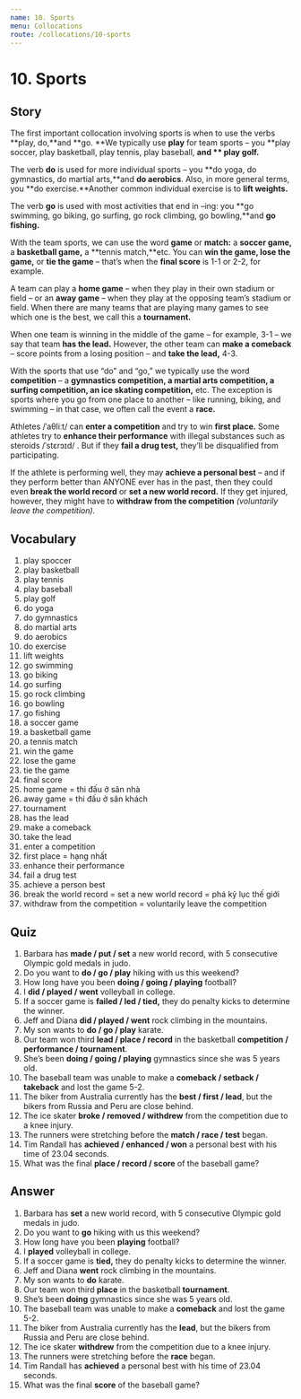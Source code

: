 ```yaml
---
name: 10. Sports
menu: Collocations
route: /collocations/10-sports
---
```


# 10. Sports

## Story
The first important collocation involving sports is when to use the verbs **play, do,**and **go. **We typically use **play** for team sports – you **play soccer, play basketball, play tennis, play baseball, **and ** play golf.**

The verb **do** is used for more individual sports – you **do yoga, do gymnastics, do martial arts,**and **do aerobics**. Also, in more general terms, you **do exercise.**Another common individual exercise is to **lift weights.**

The verb **go** is used with most activities that end in –ing: you **go swimming, go biking, go surfing, go rock climbing, go bowling,**and **go fishing.**

With the team sports, we can use the word **game** or **match:** a **soccer game,** a **basketball game,** a **tennis match,**etc. You can **win the game, lose the game,** or **tie the game** – that’s when the **final score** is 1-1 or 2-2, for example. 

A team can play a **home game** – when they play in their own stadium or field – or an **away game** – when they play at the opposing team’s stadium or field. When there are many teams that are playing many games to see which one is the best, we call this a **tournament.**

When one team is winning in the middle of the game – for example, 3-1 – we say that team **has the lead.** However, the other team can **make a comeback** – score points from a losing position – and **take the lead,** 4-3. 

With the sports that use “do” and “go,” we typically use the word **competition** – a **gymnastics competition, a martial arts competition, a surfing competition, an ice skating competition,** etc. The exception is sports where you go from one place to another – like running, biking, and swimming – in that case, we often call the event a **race.**

Athletes /ˈaθliːt/ can **enter a competition** and try to win **first place.** Some athletes try to **enhance their performance** with illegal substances such as steroids /ˈstɛrɔɪd/ . But if they **fail a drug test,** they’ll be disqualified from participating. 

If the athlete is performing well, they may **achieve a personal best** – and if they perform better than ANYONE ever has in the past, then they could even **break the world record** or **set a new world record.** If they get injured, however, they might have to **withdraw from the competition** *(voluntarily leave the competition).*

## Vocabulary
1. play spoccer
2. play basketball
3. play tennis
4. play baseball
5. play golf
6. do yoga
7. do gymnastics
8. do martial arts
9. do aerobics
10. do exercise
11. lift weights
12. go swimming
13. go biking
14. go surfing
15. go rock climbing
16. go bowling
17. go fishing
18. a soccer game
19. a basketball game
20. a tennis match
21. win the game
22. lose the game
23. tie the game
24. final score
25. home game = thi đấu ở sân nhà
26. away game = thi đấu ở sân khách
27. tournament
28. has the lead
29. make a comeback
30. take the lead
31. enter a competition
32. first place = hạng nhất
33. enhance their performance
34. fail a drug test
35. achieve a person best
36. break the world record = set a new world record = phá kỷ lục thế giới
37. withdraw from the competition = voluntarily leave the competition

## Quiz
1. Barbara has **made / put / set** a new world record, with 5 consecutive Olympic gold medals in judo. 
2. Do you want to **do / go / play** hiking with us this weekend? 
3. How long have you been **doing / going / playing** football? 
4. I **did / played / went** volleyball in college. 
5. If a soccer game is **failed / led / tied,** they do penalty kicks to determine the winner. 
6. Jeff and Diana **did / played / went** rock climbing in the mountains. 
7. My son wants to **do / go / play** karate. 
8. Our team won third **lead / place / record** in the basketball **competition / performance / tournament**. 
9. She’s been **doing / going / playing** gymnastics since she was 5 years old. 
10. The baseball team was unable to make a **comeback / setback / takeback** and lost the game 5-2. 
11. The biker from Australia currently has the **best / first / lead**, but the bikers from Russia and Peru are close behind. 
12. The ice skater **broke / removed / withdrew** from the competition due to a knee injury. 
13. The runners were stretching before the **match / race / test** began. 
14. Tim Randall has **achieved / enhanced / won** a personal best with his time of 23.04 seconds. 
15. What was the final **place / record / score** of the baseball game? 

## Answer
1. Barbara has **set** a new world record, with 5 consecutive Olympic gold medals in judo. 
2. Do you want to **go** hiking with us this weekend? 
3. How long have you been **playing** football? 
4. I **played** volleyball in college. 
5. If a soccer game is **tied,** they do penalty kicks to determine the winner. 
6. Jeff and Diana **went** rock climbing in the mountains. 
7. My son wants to **do** karate. 
8. Our team won third **place** in the basketball **tournament**. 
9. She’s been **doing** gymnastics since she was 5 years old. 
10. The baseball team was unable to make a **comeback** and lost the game 5-2. 
11. The biker from Australia currently has the **lead**, but the bikers from Russia and Peru are close behind. 
12. The ice skater **withdrew** from the competition due to a knee injury. 
13. The runners were stretching before the **race** began. 
14. Tim Randall has **achieved** a personal best with his time of 23.04 seconds. 
15. What was the final **score** of the baseball game? 
